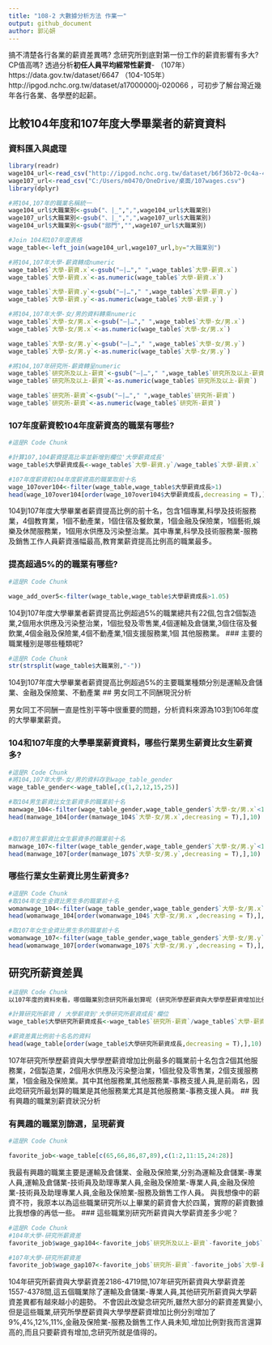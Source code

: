 ```yaml
---
title: "108-2 大數據分析方法 作業一"
output: github_document
author: 郭沁妍
---
```


搞不清楚各行各業的薪資差異嗎? 念研究所到底對第一份工作的薪資影響有多大? CP值高嗎? 透過分析**初任人員平均經常性薪資**- （107年）https://data.gov.tw/dataset/6647 （104-105年）http://ipgod.nchc.org.tw/dataset/a17000000j-020066 ，可初步了解台灣近幾年各行各業、各學歷的起薪。

## 比較104年度和107年度大學畢業者的薪資資料

### 資料匯入與處理
```r
library(readr)
wage104_url<-read_csv("http://ipgod.nchc.org.tw/dataset/b6f36b72-0c4a-4b60-9254-1904e180ddb1/resource/98d5094d-7481-44b5-876a-715a496f922c/download/a17000000j-020066-mah.csv")
wage107_url<-read_csv("C:/Users/m0470/OneDrive/桌面/107wages.csv")
library(dplyr)

#將104,107年的職業名稱統一
wage104_url$大職業別<-gsub("、|_",",",wage104_url$大職業別)
wage107_url$大職業別<-gsub("、|_",",",wage107_url$大職業別)
wage104_url$大職業別<-gsub("部門","",wage107_url$大職業別)

#Join 104和107年度表格
wage_table<-left_join(wage104_url,wage107_url,by="大職業別")

#將104,107年大學-薪資轉成numeric
wage_table$`大學-薪資.x`<-gsub("—|…"," ",wage_table$`大學-薪資.x`)
wage_table$`大學-薪資.x`<-as.numeric(wage_table$`大學-薪資.x`)

wage_table$`大學-薪資.y`<-gsub("—|…"," ",wage_table$`大學-薪資.y`)
wage_table$`大學-薪資.y`<-as.numeric(wage_table$`大學-薪資.y`)

#將104,107年大學-女/男的資料轉乘numeric
wage_table$`大學-女/男.x`<-gsub("—|…"," ",wage_table$`大學-女/男.x`)
wage_table$`大學-女/男.x`<-as.numeric(wage_table$`大學-女/男.x`)

wage_table$`大學-女/男.y`<-gsub("—|…"," ",wage_table$`大學-女/男.y`)
wage_table$`大學-女/男.y`<-as.numeric(wage_table$`大學-女/男.y`)

#將104,107年研究所-薪資轉呈numeric
wage_table$`研究所及以上-薪資`<-gsub("—|…"," ",wage_table$`研究所及以上-薪資`)
wage_table$`研究所及以上-薪資`<-as.numeric(wage_table$`研究所及以上-薪資`)

wage_table$`研究所-薪資`<-gsub("—|…"," ",wage_table$`研究所-薪資`)
wage_table$`研究所-薪資`<-as.numeric(wage_table$`研究所-薪資`)

```

### 107年度薪資較104年度薪資高的職業有哪些? 
```r
#這是R Code Chunk

#計算107,104薪資提高比率並新增到欄位'大學薪資成長'
wage_table$大學薪資成長<-wage_table$`大學-薪資.y`/wage_table$`大學-薪資.x`

#107年度薪資較104年度薪資高的職業取前十名
wage_107over104<-filter(wage_table,wage_table$大學薪資成長>1)
head(wage_107over104[order(wage_107over104$大學薪資成長,decreasing = T),],10)
```
104到107年度大學畢業者薪資提高比例的前十名，包含1個專業,科學及技術服務業，4個教育業，1個不動產業，1個住宿及餐飲業，1個金融及保險業，1個藝術,娛樂及休閒服務業，1個用水供應及污染整治業。其中專業,科學及技術服務業-服務及銷售工作人員薪資漲幅最高,教育業薪資提高比例高的職業最多。

### 提高超過5%的的職業有哪些? 
```r
#這是R Code Chunk

wage_add_over5<-filter(wage_table,wage_table$大學薪資成長>1.05)
```
104到107年度大學畢業者薪資提高比例超過5%的職業總共有22個,包含2個製造業,2個用水供應及污染整治業，1個批發及零售業,4個運輸及倉儲業,3個住宿及餐飲業,4個金融及保險業,4個不動產業,1個支援服務業,1個	其他服務業。
### 主要的職業種別是哪些種類呢?
```r
#這是R Code Chunk
str(strsplit(wage_table$大職業別,"-"))
```
104到107年度大學畢業者薪資提高比例超過5%的主要職業種類分別是運輸及倉儲業、金融及保險業、不動產業
## 男女同工不同酬現況分析

男女同工不同酬一直是性別平等中很重要的問題，分析資料來源為103到106年度的大學畢業薪資。

### 104和107年度的大學畢業薪資資料，哪些行業男生薪資比女生薪資多?
```r
#這是R Code Chunk
#將104,107年大學-女/男的資料存到wage_table_gender
wage_table_gender<-wage_table[,c(1,2,12,15,25)]

#取104男生薪資比女生薪資多的職業前十名
manwage_104<-filter(wage_table_gender,wage_table_gender$`大學-女/男.x`<100)
head(manwage_104[order(manwage_104$`大學-女/男.x`,decreasing = T),],10)


#取107男生薪資比女生薪資多的職業前十名
manwage_107<-filter(wage_table_gender,wage_table_gender$`大學-女/男.y`<100)
head(manwage_107[order(manwage_107$`大學-女/男.y`,decreasing = T),],10)
```
### 哪些行業女生薪資比男生薪資多? 
```r
#這是R Code Chunk
#取104年女生金資比男生多的職業前十名
womanwage_104<-filter(wage_table_gender,wage_table_gender$`大學-女/男.x`>=100)
head(womanwage_104[order(womanwage_104$`大學-女/男.x`,decreasing = T),],10)

#取107年女生金資比男生多的職業前十名
womanwage_107<-filter(wage_table_gender,wage_table_gender$`大學-女/男.y`>=100)
head(womanwage_107[order(womanwage_107$`大學-女/男.y`,decreasing = T),],10)

```

## 研究所薪資差異


```r
#這是R Code Chunk
以107年度的資料來看，哪個職業別念研究所最划算呢 (研究所學歷薪資與大學學歷薪資增加比例最多)?

#計算研究所薪資 / 大學薪資到'大學研究所薪資成長'欄位
wage_table$大學研究所薪資成長<-wage_table$`研究所-薪資`/wage_table$`大學-薪資.y`

#薪資差異比例前十名名的資料
head(wage_table[order(wage_table$大學研究所薪資成長,decreasing = T),],10)  
```
107年研究所學歷薪資與大學學歷薪資增加比例最多的職業前十名包含2個其他服務業，2個製造業，2個用水供應及污染整治業，1個批發及零售業，2個支援服務業，1個金融及保險業。其中其他服務業,其他服務業-事務支援人員,是前兩名，因此唸研究所最划算的職業是其他服務業尤其是其他服務業-事務支援人員。
## 我有興趣的職業別薪資狀況分析

### 有興趣的職業別篩選，呈現薪資
```r
#這是R Code Chunk

favorite_job<-wage_table[c(65,66,86,87,89),c(1:2,11:15,24:28)]

```
我最有興趣的職業主要是運輸及倉儲業、金融及保險業,分別為運輸及倉儲業-專業人員,運輸及倉儲業-技術員及助理專業人員,金融及保險業-專業人員,金融及保險業-技術員及助理專業人員,金融及保險業-服務及銷售工作人員。
與我想像中的薪資不符，我原本以為這些職業研究所以上畢業的薪資會大於四萬，實際的薪資數據比我想像的再低一些。
### 這些職業別研究所薪資與大學薪資差多少呢？
```r
#這是R Code Chunk
#104年大學-研究所薪資差
favorite_job$wage_gap104<-favorite_job$`研究所及以上-薪資`-favorite_job$`大學-薪資.x`

#107年大學-研究所薪資差
favorite_job$wage_gap107<-favorite_job$`研究所-薪資`-favorite_job$`大學-薪資.y`

```
104年研究所薪資與大學薪資差2186-4719間,107年研究所薪資與大學薪資差1557-4378間,這五個職業除了運輸及倉儲業-專業人員,其他研究所薪資與大學薪資差異都有越來越小的趨勢。
不會因此改變念研究所,雖然大部分的薪資差異變小,但是這些職業,研究所學歷薪資與大學學歷薪資增加比例分別增加了9%,4%,12%,11%,金融及保險業-服務及銷售工作人員未知,增加比例對我而言還算高的,而且只要薪資有增加,念研究所就是值得的。

